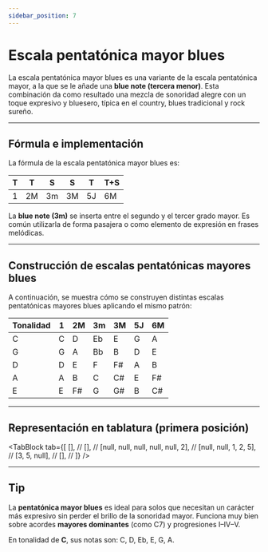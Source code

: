 ```yaml
---
sidebar_position: 7
---
```



# Escala pentatónica mayor blues

La escala pentatónica mayor blues es una variante de la escala pentatónica mayor, a la que se le añade una **blue note (tercera menor)**. Esta combinación da como resultado una mezcla de sonoridad alegre con un toque expresivo y bluesero, típica en el country, blues tradicional y rock sureño.

---

## Fórmula e implementación

La fórmula de la escala pentatónica mayor blues es:

| T   | T   | S   | S   | T   | T+S |
| --- | --- | --- | --- | --- | --- |
| 1   | 2M  | 3m  | 3M  | 5J  | 6M  |

La **blue note (3m)** se inserta entre el segundo y el tercer grado mayor. Es común utilizarla de forma pasajera o como elemento de expresión en frases melódicas.

---

## Construcción de escalas pentatónicas mayores blues

A continuación, se muestra cómo se construyen distintas escalas pentatónicas mayores blues aplicando el mismo patrón:

| Tonalidad | 1   | 2M  | 3m  | 3M  | 5J  | 6M  |
| --------- | --- | --- | --- | --- | --- | --- |
| C         | C   | D   | Eb  | E   | G   | A   |
| G         | G   | A   | Bb  | B   | D   | E   |
| D         | D   | E   | F   | F#  | A   | B   |
| A         | A   | B   | C   | C#  | E   | F#  |
| E         | E   | F#  | G   | G#  | B   | C#  |

---

## Representación en tablatura (primera posición)

<TabBlock
  tab={[
    [], //
    [], //
    [null, null, null, null, null, 2], //
    [null, null, 1, 2, 5], //
    [3, 5, null], //
    [], //
  ]}
/>

---

## Tip

La **pentatónica mayor blues** es ideal para solos que necesitan un carácter más expresivo sin perder el brillo de la sonoridad mayor. Funciona muy bien sobre acordes **mayores dominantes** (como C7) y progresiones I–IV–V.

En tonalidad de **C**, sus notas son: C, D, Eb, E, G, A.

<DonateButton />
